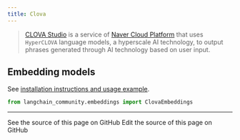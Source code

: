```yaml
---
title: Clova
---
```


>[CLOVA Studio](https://api.ncloud-docs.com/docs/ai-naver-clovastudio-summary) is a service
> of [Naver Cloud Platform](https://www.ncloud.com/) that uses `HyperCLOVA` language models,
> a hyperscale AI technology, to output phrases generated through AI technology based on user input.


## Embedding models

See [installation instructions and usage example](/oss/python/integrations/text_embedding/clova).

```python
from langchain_community.embeddings import ClovaEmbeddings
```

---

<CardGroup cols={2}>
  <Card title="View Source" icon="eye" href="https://github.com/langchain-ai/docs/blob/main/src/oss/python/integrations/providers/clova.mdx">
    See the source of this page on GitHub
  </Card>
  <Card title="Edit Source" icon="pen-to-square" href="https://github.com/langchain-ai/docs/edit/main/src/oss/python/integrations/providers/clova.mdx">
    Edit the source of this page on GitHub
  </Card>
</CardGroup>
